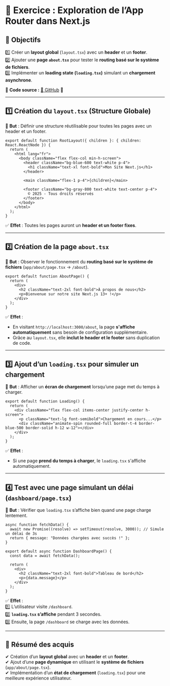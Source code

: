 # 🚀 **Exercice : Exploration de l’App Router dans Next.js**  

## **📌 Objectifs**  
1️⃣ Créer un **layout global** (`layout.tsx`) avec un **header** et un **footer**.  
2️⃣ Ajouter une **page `about.tsx`** pour tester le **routing basé sur le système de fichiers**.  
3️⃣ Implémenter un **loading state (`loading.tsx`)** simulant un **chargement asynchrone**.  

🔗 **Code source :** [📂 GitHub](https://github.com/micmc422/my-next-app.git) 🚀

---

## **1️⃣ Création du `layout.tsx` (Structure Globale)**  

📍 **But** : Définir une structure réutilisable pour toutes les pages avec un header et un footer.  

```tsx filename="app/layout.tsx" copy
export default function RootLayout({ children }: { children: React.ReactNode }) {
  return (
    <html lang="fr">
      <body className="flex flex-col min-h-screen">
        <header className="bg-blue-600 text-white p-4">
          <h1 className="text-xl font-bold">Mon Site Next.js</h1>
        </header>

        <main className="flex-1 p-4">{children}</main>

        <footer className="bg-gray-800 text-white text-center p-4">
          © 2025 - Tous droits réservés
        </footer>
      </body>
    </html>
  );
}
```
✅ **Effet** : Toutes les pages auront un **header et un footer fixes**.  

---

## **2️⃣ Création de la page `about.tsx`**  

📍 **But** : Observer le fonctionnement du **routing basé sur le système de fichiers** (`app/about/page.tsx` → `/about`).  

```tsx filename="app/about/page.tsx" copy
export default function AboutPage() {
  return (
    <div>
      <h2 className="text-2xl font-bold">À propos de nous</h2>
      <p>Bienvenue sur notre site Next.js 13+ !</p>
    </div>
  );
}
```
✅ **Effet** :  
- En visitant `http://localhost:3000/about`, la page **s'affiche automatiquement** sans besoin de configuration supplémentaire.  
- Grâce au `layout.tsx`, elle **inclut le header et le footer** sans duplication de code.  

---

## **3️⃣ Ajout d’un `loading.tsx` pour simuler un chargement**  

📍 **But** : Afficher un **écran de chargement** lorsqu’une page met du temps à charger.  

```tsx filename="app/loading.tsx" copy
export default function Loading() {
  return (
    <div className="flex flex-col items-center justify-center h-screen">
      <p className="text-lg font-semibold">Chargement en cours...</p>
      <div className="animate-spin rounded-full border-t-4 border-blue-500 border-solid h-12 w-12"></div>
    </div>
  );
}
```
✅ **Effet** :  
- Si une page **prend du temps à charger**, le `loading.tsx` s'affiche automatiquement.  

---

## **4️⃣ Test avec une page simulant un délai (`dashboard/page.tsx`)**  

📍 **But** : Vérifier que `loading.tsx` s’affiche bien quand une page charge lentement.  

```tsx filename="app/dashboard/page.tsx" copy
async function fetchData() {
  await new Promise((resolve) => setTimeout(resolve, 3000)); // Simule un délai de 3s
  return { message: "Données chargées avec succès !" };
}

export default async function DashboardPage() {
  const data = await fetchData();

  return (
    <div>
      <h2 className="text-2xl font-bold">Tableau de bord</h2>
      <p>{data.message}</p>
    </div>
  );
}
```
✅ **Effet** :  
1️⃣ L’utilisateur visite `/dashboard`.  
2️⃣ **`loading.tsx` s’affiche** pendant 3 secondes.  
3️⃣ Ensuite, la page `/dashboard` se charge avec les données.  

---

## **🎯 Résumé des acquis**  
✔ Création d’un **layout global** avec un **header** et un **footer**.  
✔ Ajout d’une **page dynamique** en utilisant le **système de fichiers** (`app/about/page.tsx`).  
✔ Implémentation d’un **état de chargement** (`loading.tsx`) pour une meilleure expérience utilisateur.  